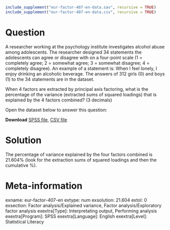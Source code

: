 ```{r, echo = FALSE, results = "hide"}
include_supplement("eur-factor-407-en-data.sav", recursive = TRUE)
include_supplement("eur-factor-407-en-data.csv", recursive = TRUE)
```

Question
========
A researcher working at the psychology institute investigates alcohol abuse among adolescents. The researcher designed 34 statements the adolescents can agree or disagree with on a four-point scale (1 = completely agree; 2 = somewhat agree; 3 = somewhat disagree; 4 = completely disagree). An example of a statement is: When I feel lonely, I enjoy drinking an alcoholic beverage. The answers of 312 girls (0) and boys (1) to the 34 statements are in the dataset. 

When 4 factors are extracted by principal axis factoring, what is the percentage of the variance (extracted sums of squared loadings) that is explained by the 4 factors combined? (3 decimals)

Open the dataset below to answer this question:

**Download** [SPSS file](eur-factor-407-en-data.sav), [CSV file](eur-factor-407-en-data.csv)


Solution
========
The percentage of variance explained by the four factors combined is 21.604% (look for the extraction sums of squared loadings and then the cumulative %).


Meta-information
================
exname: eur-factor-407-en
extype: num
exsolution: 21.604
extol: 0
exsection: Factor analysis/Explained variance, Factor analysis/Exploratory factor analysis
exextra[Type]: Interpretating output, Performing analysis
exextra[Program]: SPSS
exextra[Language]: English
exextra[Level]: Statistical Literacy